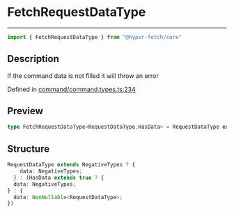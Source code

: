 

# FetchRequestDataType

<div class="api-docs__separator" data-reactroot="">

---

</div><div class="api-docs__import" data-reactroot="">

```ts
import { FetchRequestDataType } from "@hyper-fetch/core"
```

</div><div class="api-docs__section">

## Description

</div><div class="api-docs__description"><span class="api-docs__do-not-parse">

If the command data is not filled it will throw an error

</span></div><p class="api-docs__definition">

Defined in [command/command.types.ts:234](https://github.com/BetterTyped/hyper-fetch/blob/993719ed/packages/core/src/command/command.types.ts#L234)

</p><div class="api-docs__section">

## Preview

</div><div class="api-docs__preview type single">

```ts
type FetchRequestDataType<RequestDataType,HasData> = RequestDataType extends NegativeTypes ? { data?: NegativeTypes } : HasData extends true ? { data?: NegativeTypes } : { data: NonNullable<RequestDataType> };
```

</div><div class="api-docs__section">

## Structure

</div><div class="api-docs__returns">

```ts
RequestDataType extends NegativeTypes ? {
    data: NegativeTypes;
  } : (HasData extends true ? {
  data: NegativeTypes;
} : {
  data: NonNullable<RequestDataType>;
})
```

</div>